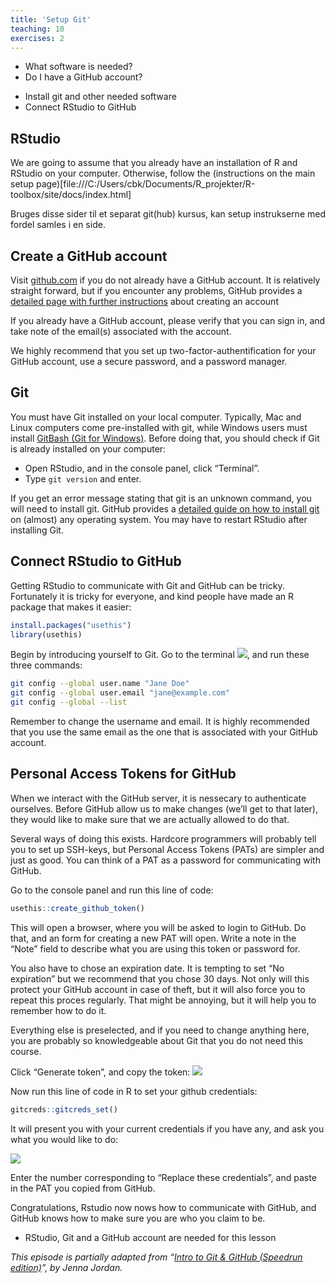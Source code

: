 ```yaml
---
title: 'Setup Git'
teaching: 10
exercises: 2
---
```


:::::::::::::::::::::::::::::::::::::: questions 

- What software is needed?
- Do I have a GitHub account?

::::::::::::::::::::::::::::::::::::::::::::::::

::::::::::::::::::::::::::::::::::::: objectives

- Install git and other needed software
- Connect RStudio to GitHub

::::::::::::::::::::::::::::::::::::::::::::::::

## RStudio

We are going to assume that you already have an installation of R and RStudio
on your computer. Otherwise, follow the (instructions on the main setup page)[file:///C:/Users/cbk/Documents/R_projekter/R-toolbox/site/docs/index.html]

::::instructor
Bruges disse sider til et separat git(hub) kursus, kan setup instrukserne med
fordel samles i en side.
::::


## Create a GitHub account

Visit [github.com](https://github.com/) if you do not already have a 
GitHub account. It is relatively straight forward, but if you encounter any problems,
GitHub provides a [detailed page with further instructions](https://docs.github.com/en/get-started/start-your-journey/creating-an-account-on-github) about creating an 
account

If you already have a GitHub account, please verify that you can sign in, and take note of the email(s) associated with the account.

We highly recommend that you set up two-factor-authentification for your GitHub 
account, use a secure password, and a password manager.


## Git
You must have Git installed on your local computer. Typically, Mac and Linux 
computers come pre-installed with git, while Windows users must install 
[GitBash (Git for Windows)](https://gitforwindows.org/). 
Before doing that, you should check if Git is already installed on your computer:

* Open RStudio, and in the console panel, click "Terminal".
* Type `git version` and enter.

If you get an error message stating that git is an unknown command, you will 
need to install git. GitHub provides a [detailed guide on how to install git](https://github.com/git-guides/install-git)
on (almost) any operating system. You may have to restart RStudio after installing
Git.

## Connect RStudio to GitHub

Getting RStudio to communicate with Git and GitHub can be tricky. Fortunately it is 
tricky for everyone, and kind people have made an R package that makes it easier:

```r
install.packages("usethis")
library(usethis)
```

Begin by introducing yourself to Git. Go to the terminal ![](../fig/the-rstudio-terminal.png), 
and run these three commands:

```bash
git config --global user.name "Jane Doe"
git config --global user.email "jane@example.com"
git config --global --list
```

Remember to change the username and email. It is highly recommended that you
use the same email as the one that is associated with your GitHub account. 

## Personal Access Tokens for GitHub

When we interact with the GitHub server, it is nessecary to authenticate ourselves.
Before GitHub allow us to make changes (we'll get to that later), they would like
to make sure that we are actually allowed to do that. 

Several ways of doing this exists. Hardcore programmers will probably tell you
to set up SSH-keys, but Personal Access Tokens (PATs) are simpler and just as
good. You can think of a PAT as a password for communicating with GitHub.

Go to the console panel and run this line of code:

```r
usethis::create_github_token()
```

This will open a browser, where you will be asked to login to GitHub. Do that,
and an form for creating a new PAT will open. Write a note in the "Note" field
to describe what you are using this token or password for. 

You also have to chose an expiration date. It is tempting to set "No expiration"
but we recommend that you chose 30 days. Not only will this protect your 
GitHub account in case of theft, but it will also force you to repeat this proces
regularly. That might be annoying, but it will help you to remember how to do it.

Everything else is preselected, and if you need to change anything here, you are
probably so knowledgeable about Git that you do not need this course.

Click "Generate token", and copy the token:
![](../fig/github-token.png)


Now run this line of code in R to set your github credentials:

```r
gitcreds::gitcreds_set()
```

It will present you with your current credentials if you have any, and ask
you what you would like to do:

![](../fig/gitcreds-set.png)

Enter the number corresponding to "Replace these credentials",
and paste in the PAT you copied from GitHub.

Congratulations, Rstudio now nows how to communicate with GitHub, and GitHub
knows how to make sure you are who you claim to be.

::::::::::::::::::::::::::::::::::::: keypoints 

- RStudio, Git and a GitHub account are needed for this lesson

::::::::::::::::::::::::::::::::::::::::::::::::

*This episode is partially adapted from "[Intro to Git & GitHub (Speedrun edition)](https://jennajordan.me/git-novice-speedrun)", by Jenna Jordan.*
